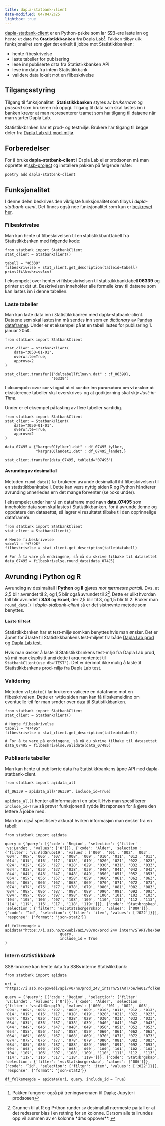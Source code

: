 ```yaml
---
title: dapla-statbank-client
date-modified: 04/04/2025
lightbox: true
---
```


[dapla-statbank-client](https://pypi.org/project/dapla-statbank-client/) er en Python-pakke som lar SSB-ere laste inn og hente ut data fra **Statistikkbanken** fra Dapla Lab^[Pakken fungerer også på treningsarenaen til Dapla; Jupyter i prodsonen]. Pakken tilbyr ulik funksjonalitet som gjør det enkelt å jobbe mot Statistikkbanken:

- hente filbeskrivelse
- laste tabeller for publisering
- lese inn publiserte data fra Statistikkbanken API
- lese inn data fra intern Statistikkbank
- validere data lokalt mot en filbeskrivelse


## Tilgangsstyring

Tilgang til funksjonalitet i **Statistikkbanken** styres av *brukernavn* og *passord* som brukeren må oppgi. Tilgang til data som skal lastes inn i banken krever at man representerer teamet som har tilgang til dataene når man starter Dapla Lab.

Statistikkbanken har et prod- og testmiljø. Brukere har tilgang til begge deler fra [Dapla Lab sitt prod-miljø](https://lab.dapla.ssb.no/).  

## Forberedelser

For å bruke **dapla-statbank-client** i Dapla Lab eller prodsonen må man opprette et [ssb-project](./ssb-project.qmd) og installere pakken på følgende måte:

```.bash
poetry add dapla-statbank-client
```


## Funksjonalitet

I denne delen beskrives den viktigste funksjonalitet som tilbys i *dapla-statbank-client*. Det finnes også noe funksjonalitet som kun er [beskrevet her](https://github.com/statisticsnorway/dapla-statbank-client?tab=readme-ov-file#dapla-statbank-client).

### Filbeskrivelse

Man kan hente ut filbeskrivelsen til en statistikkbanktabell fra Statistikkbanken med følgende kode:

```.python
from statbank import StatbankClient
stat_client = StatbankClient()

tabell = "06339"
filbeskrivelse = stat_client.get_description(tableid=tabell)
print(filbeskrivelse)
```
I eksempelet over henter vi filsbeskrivelsen til statistikkbanktabell **06339** og printer ut det ut. Beskrivelsen inneholder alle formelle krav til dataene som kan lastes inn i denne tabellen.

### Laste tabeller

Man kan laste data inn i Statistikkbanken med dapla-statbank-client. Dataene som skal lastes inn må sendes inn som en *dictionary* av [Pandas dataframes](https://pandas.pydata.org/docs/reference/api/pandas.DataFrame.html). Under er et eksempel på at en tabell lastes for publisering 1. januar 2050:

```.python
from statbank import StatbankClient

stat_client = StatbankClient(
    date="2050-01-01",
    overwrite=True,
    approve=2
)

stat_client.transfer({"deltabellfilnavn.dat" : df_06399},
                     "06339")
```

I eksempelet over ser vi også at vi sender inn parametere om vi ønsker at eksisterende tabeller skal overskrives, og at godkjenning skal skje *Just-in-Time*. 

Under er et eksempel på lasting av flere tabeller samtidig. 


```.python
from statbank import StatbankClient
stat_client = StatbankClient(
    date="2050-01-01",
    overwrite=True,
    approve=2
)

data_07495 = {"kargrs01fylker1.dat" : df_07495_fylker,
              "kargrs01landet1.dat" : df_07495_landet,}

stat_client.transfer(data_07495, tableid="07495")
```

#### Avrunding av desimaltall

Metoden `round_data()` lar brukeren avrunde desimaltall iht filbeskrivelsen til en statistikkbanktabell. Dette kan være nyttig siden R og Python håndterer avrunding annerledes enn det mange forventer (se boks under).

I eksempelet under har vi en dataframe med navn **data_07495** som inneholder data som skal lastes i Statistikkbanken. For å avrunde denne og oppdatere den datasettet, så lagrer vi resultatet tilbake til den opprinnelige dataframe'n.  

```.python
from statbank import StatbankClient
stat_client = StatbankClient()

# Hente filbeskrivelse
tabell = "07495"
filbeskrivelse = stat_client.get_description(tableid=tabell)

# For å ta vare på endringene, så må du skrive tilbake til datasettet
data_07495 = filbeskrivelse.round_data(data_07495)
```

::: {.callout-important}
# Avrunding i Python og R
Avrunding av desimaltall i **Python** og **R** gjøres *mot nærmeste partall*. Dvs. at 2,5 blir avrundet til 2, og 1,5 blir også avrundet til 2^[Grunnen til at R og Python runder av desimaltall nærmeste partall er at det reduserer bias i en retning for en kolonne. Dersom alle tall rundes opp vil summen av en kolonne *dras oppover**. ]. Dette er ulikt hvordan tall blir avrundet i **SAS** og **Excel**, der 2,5 blir til 3, og 1,5 blir til 2. Bruker man `round_data()` i *dapla-statbank-client* så er det sistnevnte metode som benyttes.     
:::

#### Laste til test

Statistikkbanken har et test-miljø som kan benyttes hvis man ønsker. Det er åpnet for å laste til Statistikkbankens test-miljøet fra både [Dapla Lab prod](https://lab.dapla.ssb.no/) og [Dapla Lab test](https://lab.dapla-test.ssb.no/). 

Hvis man ønsker å laste til Statistikkbankens test-miljø fra Dapla Lab prod, så må man eksplisitt angi dette i argumententet til `StatbankClient(use_db='TEST')`. Det er derimot ikke mulig å laste til Statistikkbankens prod-miljø fra Dapla Lab test. 


### Validering

Metoden `validate()` lar brukeren validere en dataframe mot en filbeskrivelsen. Dette er nyttig siden man kan få tilbakemelding om eventuelle feil før man sender over data til Statistikkbanken. 

```.python
from statbank import StatbankClient
stat_client = StatbankClient()

# Hente filbeskrivelse
tabell = "07495"
filbeskrivelse = stat_client.get_description(tableid=tabell)

# For å ta vare på endringene, så må du skrive tilbake til datasettet
data_07495 = filbeskrivelse.validate(data_07495)
```

### Publiserte tabeller

Man kan hente ut publiserte data fra Statistikkbankens åpne API med dapla-statbank-client. 

```.python
from statbank import apidata_all

df_06339 = apidata_all("06339", include_id=True)
```

`apidata_all()` henter all informasjon i en tabell. Hvis man spesifiserer `include_id=True` så prøver funksjonen å rydde litt reponsen for å gjøre den lettere å jobbe med. 

Man kan også spesifisere akkurat hvilken informasjon man ønsker fra en tabell:

```.python
from statbank import apidata

query = {'query': [{'code': 'Region', 'selection': {'filter': 'vs:Landet', 'values': ['0']}}, {'code': 'Alder', 'selection': {'filter': 'vs:AldGrupp19', 'values': ['000', '001', '002', '003', '004', '005', '006', '007', '008', '009', '010', '011', '012', '013', '014', '015', '016', '017', '018', '019', '020', '021', '022', '023', '024', '025', '026', '027', '028', '029', '030', '031', '032', '033', '034', '035', '036', '037', '038', '039', '040', '041', '042', '043', '044', '045', '046', '047', '048', '049', '050', '051', '052', '053', '054', '055', '056', '057', '058', '059', '060', '061', '062', '063', '064', '065', '066', '067', '068', '069', '070', '071', '072', '073', '074', '075', '076', '077', '078', '079', '080', '081', '082', '083', '084', '085', '086', '087', '088', '089', '090', '091', '092', '093', '094', '095', '096', '097', '098', '099', '100', '101', '102', '103', '104', '105', '106', '107', '108', '109', '110', '111', '112', '113', '114', '115', '116', '117', '118', '119+']}}, {'code': 'Statsbrgskap', 'selection': {'filter': 'vs:Statsborgerskap', 'values': ['000']}}, {'code': 'Tid', 'selection': {'filter': 'item', 'values': ['2022']}}], 'response': {'format': 'json-stat2'}}

df_folkemengde = apidata("https://i.ssb.no/pxwebi/api/v0/no/prod_24v_intern/START/be/be01/folkemengde/Rd0002Aa",
                         query,
                         include_id = True
)
```



### Intern statistikkbank

SSB-brukere kan hente data fra SSBs interne Statistikkbank:

```.python
from statbank import apidata

uri = "https://i.ssb.no/pxwebi/api/v0/no/prod_24v_intern/START/be/be01/folkemengde/Rd0002Aa"

query = {'query': [{'code': 'Region', 'selection': {'filter': 'vs:Landet', 'values': ['0']}}, {'code': 'Alder', 'selection': {'filter': 'vs:AldGrupp19', 'values': ['000', '001', '002', '003', '004', '005', '006', '007', '008', '009', '010', '011', '012', '013', '014', '015', '016', '017', '018', '019', '020', '021', '022', '023', '024', '025', '026', '027', '028', '029', '030', '031', '032', '033', '034', '035', '036', '037', '038', '039', '040', '041', '042', '043', '044', '045', '046', '047', '048', '049', '050', '051', '052', '053', '054', '055', '056', '057', '058', '059', '060', '061', '062', '063', '064', '065', '066', '067', '068', '069', '070', '071', '072', '073', '074', '075', '076', '077', '078', '079', '080', '081', '082', '083', '084', '085', '086', '087', '088', '089', '090', '091', '092', '093', '094', '095', '096', '097', '098', '099', '100', '101', '102', '103', '104', '105', '106', '107', '108', '109', '110', '111', '112', '113', '114', '115', '116', '117', '118', '119+']}}, {'code': 'Statsbrgskap', 'selection': {'filter': 'vs:Statsborgerskap', 'values': ['000']}}, {'code': 'Tid', 'selection': {'filter': 'item', 'values': ['2022']}}], 'response': {'format': 'json-stat2'}}

df_folkemengde = apidata(uri, query, include_id = True)
```
